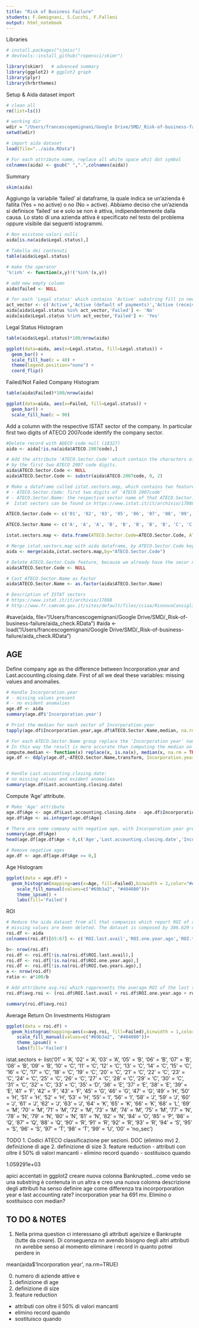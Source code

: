 ```yaml
---
title: "Risk of Business Failure"
students: F.Gemignani, S.Cucchi, F.Falleni
output: html_notebook
---
```


Libraries
```r
# install.packages("sjmisc")
# devtools::install_github("ropensci/skimr")

library(skimr)   # advenced summary
library(ggplot2) # ggplot2 graph
library(plyr)
library(hrbrthemes)
```

Setup & Aida dataset import
```r
# clean all
rm(list=ls())

# working dir
wdir = "/Users/francescogemignani/Google Drive/SMD/_Risk-of-business-failure/git"
setwd(wdir)

# import aida dataset
load(file="../aida.RData")

# For each attribute name, replace all white space whit dot symbol
colnames(aida) <- gsub(" ",".",colnames(aida))

```

Summary
```r
skim(aida)
```


Aggiungo la variabile 'failed' al dataframe, la quale indica se un'azienda è fallita (Yes = no active) o no (No = active). Abbiamo deciso che un'azienda si 
definisce 'failed' se e solo se non è attiva, indipendentemente dalla causa. Lo stato di una azienda attiva è specificato nel testo del problema oppure
visibile dai seguenti istogrammi.
```r
# Non esistono valori nulli
aida[is.na(aida$Legal.status),]

# Tabella dei contenuti
table(aida$Legal.status)

# make the operator
'%!in%' <- function(x,y)!('%in%'(x,y))

# add new empty column
aida$failed <- NULL

# for each 'Legal status' which contains 'Active' substring fill in new column 'No' else 'Yes'
act_vector <- c('Active','Active (default of payments)','Active (receivership)')
aida[aida$Legal.status %in% act_vector,'Failed'] <- 'No'
aida[aida$Legal.status %!in% act_vector,'Failed'] <- 'Yes'
```


Legal Status Histogram
```r
table(aida$Legal.status)*100/nrow(aida)

ggplot(data=aida, aes(x=Legal.status, fill=Legal.status)) +
  geom_bar() +
  scale_fill_hue(c = 40) +
  theme(legend.position="none") + 
  coord_flip()

```

Failed/Not Failed Company Histogram
```r
table(aida$Failed)*100/nrow(aida)

ggplot(data=aida, aes(x=Failed, fill=Legal.status)) +
  geom_bar() +
  scale_fill_hue(c = 90) 

```




Add a column with the respective ISTAT sector of the company. In particular first two digits of ATECO 2007code identify the company sector. 
```r
#Delete record with ADECO code null (18327)
aida <- aida[!is.na(aida$ATECO.2007code),]

# Add the attribute 'ATECO.Sector.Code' which contain the characters of the sector identified
# by the first two ATECO 2007 code digits.
aida$ATECO.Sector.Code <- NULL
aida$ATECO.Sector.Code <- substr(aida$ATECO.2007code, 0, 2)

# Make a dataframe called istat.sectors.map, which contains two features:
# - ATECO.Sector.Code: first two digits of 'ATECO 2007code'
# - ATECO.Sector.Name: the respective sector name of that ATECO.Sector.Code
#  Istat sectors can be found in https://www.istat.it/it/archivio/17888

ATECO.Sector.Code <- c('01', '02', '03', '05', '06', '07', '08', '09', '10', '11', '12', '13', '14', '15', '16', '17', '18', '19', '20', '21', '22', '23', '24', '25', '26', '27', '28', '29', '30', '31', '32', '33', '35', '36', '37', '38', '39', '41', '42', '43', '45', '46', '47', '49', '50', '51', '52', '53', '55', '56', '58', '59', '60', '61', '62', '63', '64', '65', '66', '68', '69', '70', '71', '72', '73', '74', '75', '77', '78', '79', '80', '81', '82', '84', '85', '86', '87', '88', '90', '91', '92', '93', '94', '95', '96', '97', '98', '99', '00')

ATECO.Sector.Name <- c('A', 'A', 'A', 'B', 'B', 'B', 'B', 'B', 'C', 'C', 'C', 'C', 'C', 'C', 'C', 'C', 'C', 'C', 'C', 'C', 'C', 'C', 'C', 'C', 'C', 'C', 'C', 'C', 'C', 'C', 'C', 'C', 'D', 'E', 'E', 'E', 'E', 'F', 'F', 'F', 'G', 'G', 'G', 'H', 'H', 'H', 'H', 'H', 'I', 'I', 'J', 'J', 'J', 'J', 'J', 'J', 'K', 'K', 'K', 'L', 'M', 'M', 'M', 'M', 'M', 'M', 'M', 'N', 'N', 'N', 'N', 'N', 'N', 'O', 'P', 'Q', 'Q', 'Q', 'R', 'R', 'R', 'R', 'S', 'S', 'S', 'T', 'T','U', 'no_sec')

istat.sectors.map <- data.frame(ATECO.Sector.Code=ATECO.Sector.Code, ATECO.Sector.Name=ATECO.Sector.Name)

# Merge istat.sectors.map with aida dataframe, by ATECO.Sector.Code key
aida <- merge(aida,istat.sectors.map,by="ATECO.Sector.Code")

# Delete ATECO.Sector.Code feature, because we already have the secor name.
aida$ATECO.Sector.Code <- NULL

# Cast ATECO.Sector.Name as Factor
aida$ATECO.Sector.Name <- as.factor(aida$ATECO.Sector.Name)

# Description of ISTAT sectors
# https://www.istat.it/it/archivio/17888
# http://www.fr.camcom.gov.it/sites/default/files/cciaa/RinnovoConsiglio/ateco-2007-struttura.pdf
```


#save(aida, file="/Users/francescogemignani/Google Drive/SMD/_Risk-of-business-failure/aida_check.RData") 
#aida <- load("/Users/francescogemignani/Google Drive/SMD/_Risk-of-business-failure/aida_check.RData") 



##########
## AGE ###
##########

Define company age as the difference between Incorporation.year and Last.accounting.closing.date. First of all we deal these variables: missing values and anomalies.
```r

# Handle Incorporation.year
# - missing values present
# - no evident anomalies
age.df <- aida
summary(age.df$'Incorporation.year')

# Print the median for each sector of Incorporation.year
tapply(age.df$Incorporation.year,age.df$ATECO.Sector.Name,median, na.rm=TRUE)

# For each ATECO.Sector.Name group replace the 'Incorporation year' nan value with the respective median.
# In this way the result is more accurate than computing the median on entire Incorporation.year values.
compute.median <- function(x) replace(x, is.na(x), median(x, na.rm = TRUE))
age.df <- ddply(age.df,~ATECO.Sector.Name,transform, Incorporation.year = compute.median(`Incorporation.year`))


# Handle Last.accounting.closing.date: 
# no missing values and evident anomalies
summary(age.df$Last.accounting.closing.date)
```

Compute 'Age' attribute.
```r
# Make 'Age' attribute
age.df$Age <- age.df$Last.accounting.closing.date - age.df$Incorporation.year
age.df$Age <- as.integer(age.df$Age)

# There are some company with negative age, with Incorporation year greater then Last accounting closing date. We suppose that are digit error. Therefore we remove all that records
summary(age.df$Age)
head(age.df[age.df$Age < 0,c('Age','Last.accounting.closing.date','Incorporation.year')])

# Remove negative ages
age.df <- age.df[age.df$Age >= 0,]
```


Age Histogram
```r
ggplot(data = age.df) + 
  geom_histogram(mapping=aes(x=Age, fill=Failed),binwidth = 2,color="#e9ecef", alpha=0.6, position = 'identity') +
    scale_fill_manual(values=c("#69b3a2", "#404080"))+
    theme_ipsum() +
    labs(fill='Failed')
```

ROI
```r

# Reduce the aida dataset from all that companies which report ROI of all last three years. Obviously all 
# missing values are been deleted. The dataset is composed by 386.629 companies (20.61%)
roi.df <- aida
colnames(roi.df)[65:67] <- c('ROI.last.avail','ROI.one.year.ago','ROI.two.years.ago')

b<- nrow(roi.df)
roi.df <- roi.df[!is.na(roi.df$ROI.last.avail),]
roi.df <- roi.df[!is.na(roi.df$ROI.one.year.ago),]
roi.df <- roi.df[!is.na(roi.df$ROI.two.years.ago),]
a <- nrow(roi.df)
ratio <- a*100/b

# Add attribute avg.roi which rappresents the average ROI of the last three years.
roi.df$avg.roi <- (roi.df$ROI.last.avail + roi.df$ROI.one.year.ago + roi.df$ROI.two.years.ago)/3

summary(roi.df$avg.roi)

```

Average Return On Investments Histogram 
```r
ggplot(data = roi.df) + 
  geom_histogram(mapping=aes(x=avg.roi, fill=Failed),binwidth = 1,color="#e9ecef", alpha=0.6, position = 'identity') +
    scale_fill_manual(values=c("#69b3a2", "#404080"))+
    theme_ipsum() +
    labs(fill='Failed')
```




istat.sectors <- list('01' = 'A', '02' = 'A', '03' = 'A', '05' = 'B', '06' = 'B', '07' = 'B', '08' = 'B', '09' = 'B', '10' = 'C', '11' = 'C', '12' = 'C', '13' = 'C', '14' = 'C', '15' = 'C', '16' = 'C', '17' = 'C', '18' = 'C', '19' = 'C', '20' = 'C', '21' = 'C', '22' = 'C', '23' = 'C', '24' = 'C', '25' = 'C', '26' = 'C', '27' = 'C', '28' = 'C', '29' = 'C', '30' = 'C', '31' = 'C', '32' = 'C', '33' = 'C', '35' = 'D', '36' = 'E', '37' = 'E', '38' = 'E', '39' = 'E', '41' = 'F', '42' = 'F', '43' = 'F', '45' = 'G', '46' = 'G', '47' = 'G', '49' = 'H', '50' = 'H', '51' = 'H', '52' = 'H', '53' = 'H', '55' = 'I', '56' = 'I', '58' = 'J', '59' = 'J', '60' = 'J', '61' = 'J', '62' = 'J', '63' = 'J', '64' = 'K', '65' = 'K', '66' = 'K', '68' = 'L', '69' = 'M', '70' = 'M', '71' = 'M', '72' = 'M', '73' = 'M', '74' = 'M', '75' = 'M', '77' = 'N', '78' = 'N', '79' = 'N', '80' = 'N', '81' = 'N', '82' = 'N', '84' = 'O', '85' = 'P', '86' = 'Q', '87' = 'Q', '88' = 'Q', '90' = 'R', '91' = 'R', '92' = 'R', '93' = 'R', '94' = 'S', '95' = 'S', '96' = 'S', '97' = 'T', '98' = 'T', '99' = 'U', '00' = 'no_sec')




TODO
1. Codici ATECO classificazione per sezioni. DOC (elimino mv)
2. definizione di age
2. definizione di size
3. feature reduction
  - attributi con oltre il 50% di valori mancanti
  - elimino record quando
  - sostituisco quando


1.059291e+03















apici accentati in ggplot2
creare nuova colonna Bankrupted...come vedo se una substring è contenuta in un altra e creo una nuova colonna
descrizione degli attributi
ha senso definire age come differenza tra incorporporation year e last accounting rate?
incorporation year ha 691 mv. Elimino o sostituisco con median? 

TO DO & NOTES
-------------

1. Nella prima question ci interessano gli attributi age/size e Bankrupte (tutte da creare).
   Di conseguenza nn avendo bisogno degli altri attributi nn avrebbe senso al momento eliminare i record in quanto potrei perdere in
   
mean(aida$'Incorporation year', na.rm=TRUE)

0. numero di aziende attive e 
1. definizione di age
2. definizione di size
3. feature reduction
  - attributi con oltre il 50% di valori mancanti
  - elimino record quando
  - sostituisco quando


